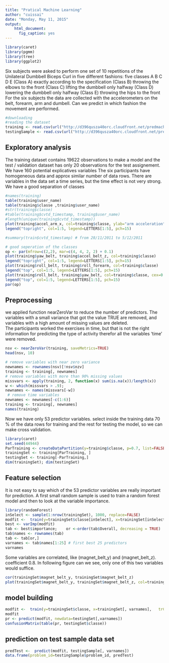 ```yaml
---
title: "Pratical Machine Learning"
author: "cuissai"
date: "Monday, May 11, 2015"
output: 
    html_document:
      fig_caption: yes
---
```

```r
library(caret)
library(pgmm)
library(tree)
library(ggplot2)
```


Six subjects were asked to perform one set of 10 repetitions of the Unilateral Dumbbell Biceps Curl in five different fashions: five classes A B C D E
 (Class A) exactly according to the specification
 (Class B) throwing the elbows to the front
 (Class C) lifting the dumbbell only halfway
 (Class D) lowering the dumbbell only halfway
 (Class E) throwing the hips to the front
For the six subjects the data are collected with the accelerometers on the belt, forearm, arm and dumbell.
Can we predict in which fashion the movement are performed.


```r
#downloading
#reading the dataset
training <- read.csv(url("http://d396qusza40orc.cloudfront.net/predmachlearn/pml-training.csv"),na.strings=c("NA","#DIV/0!",""))
testingSample <- read.csv(url("http://d396qusza40orc.cloudfront.net/predmachlearn/pml-testing.csv"),na.strings=c("NA","#DIV/0!",""))
```

## Exploratory analysis

The training dataset contains 19622 observations to make a model and the test / validation dataset has only 20 observations for the test assignement. We have 160 potential explicatives variables
The six participants have homogeneous data and approx similar number of data rows.
There are variables in the data set a time series, but the time effect is not very strong. We have a good separation of classes
```r
#names(training)
table(training$user_name)
table(training$classe ,training$user_name)
#str(training$classe)
#table(training$cvtd_timestamp, training$user_name)
#length(unique(training$cvtd_timestamp))
plot(training$accel_arm_x, col=training$classe, ylab="arm acceleration",main="acceleration for in order class A, B, C, D, E")
legend("topright", col=1:5, legend=LETTERS[1:5], pch=15)
```

```r

#summary(train$cvtd_timestamp) # from 28/11/2011 to 5/12/2011

# good seperation of the classes
op <- par(mfrow=c(2,2), mar=c(4, 4, 2, 2) + 0.1)
plot(training$yaw_belt, training$accel_belt_z, col=training$classe)
legend("topright", col=1:5, legend=LETTERS[1:5], pch=15)
plot(training$roll_belt, training$roll_forearm, col=training$classe)
legend("top", col=1:5, legend=LETTERS[1:5], pch=15)
plot(training$roll_belt, training$yaw_belt, col=training$classe, cex=0.7)
legend("top", col=1:5, legend=LETTERS[1:5], pch=15)
par(op)
```

## Preprocessing

we applied function nearZeroVar to reduce the number of predictors.
The variables with a small variance that got the value TRUE are removed, and variables with a high amount of missing values are deleted.      
The participants worked the exercises in time, but that is not the right information for predicting the type of activity therefor all the variables 'time' were removed.

```r
nsv <- nearZeroVar(training, saveMetrics=TRUE)
head(nsv, 10)
```

```r
# remove variables with near zero variance
newnames <- rownames(nsv)[!nsv$nzv]
training <- training[, newnames]
# remove variables with more than 90% missing values
missvars <- apply(training, 2, function(x) sum(is.na(x))/length(x))
w <- which(missvars > .9);  
newnames <- names(missvars[-w])
 # remove time variables
newnames <- newnames[-c(1:6)]
training <- training[, newnames]
names(training)
```

Now we have only 53 predictor variables.
select inside the training data 70 % of the data rows for training and the rest for testing the model, so we can make cross validation.

```r
library(caret)
set.seed(44944)
ParTraining <- createDataPartition(y=training$classe, p=0.7, list=FALSE) 
trainingSet <- training[ParTraining, ]
testingSet <- training[-ParTraining,]
dim(trainingSet); dim(testingSet)
```

## Feature selection

It is not easy to say which of the 53 predictor variables are really important for prediction. A first small random sample is used to train a random forest model and then to look at the variable importance.

```r
library(randomForest)
inSelect <- sample(1:nrow(trainingSet), 1000, replace=FALSE)
modfit <-  train(y=trainingSet$classe[inSelect], x=trainingSet[inSelect, -53],   trControl=trainControl(method="cv", number=3, repeats=2), tuneLength = 1) 
best <- varImp(modfit)
tab <- best$importance;    or <-order(tab$Overall, decreasing = TRUE)  
tab$names <- rownames(tab)
tab <- tab[or,]
varnames <- tab$names[1:25] # first best 25 predictors
varnames 
```

Some variables are correlated, like (magnet_belt_y) and (magnet_belt_z). coefficient 0.8.
In following figure can we see, only one of this two variables would suffice. 

```r
cor(trainingSet$magnet_belt_y, trainingSet$magnet_belt_z)
plot(trainingSet$magnet_belt_y, trainingSet$magnet_belt_z, col=training$classe, main="Magnet Belt")
```

## model building

```r
modfit <-  train(y=trainingSet$classe, x=trainingSet[, varnames],   trControl=trainControl(method="cv", number=3, repeats=2), tuneLength = 1)
modfit
pr <- predict(modfit, newdata=testingSet[,varnames])
confusionMatrix(table(pr, testingSet$classe))
```

## prediction on test sample data set

```r
predTest <-  predict(modfit, testingSample[, varnames])
data.frame(problem_id=testingSample$problem_id, predTest)
```